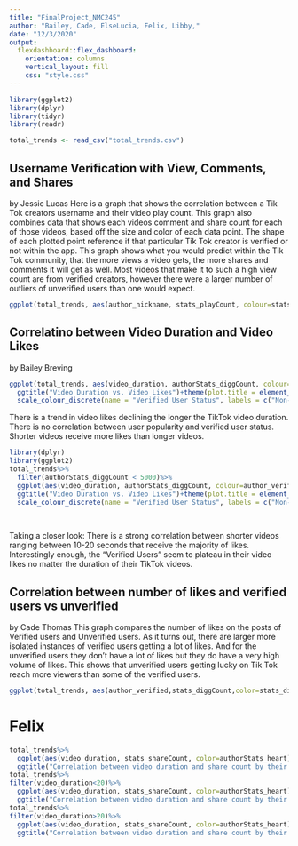 ```yaml
---
title: "FinalProject_NMC245"
author: "Bailey, Cade, ElseLucia, Felix, Libby,"
date: "12/3/2020"
output:
  flexdashboard::flex_dashboard:
    orientation: columns
    vertical_layout: fill
    css: "style.css"
---
```


```r
library(ggplot2)
library(dplyr)
library(tidyr)
library(readr)

total_trends <- read_csv("total_trends.csv")
```


## Username Verification with View, Comments, and Shares 

by Jessic Lucas
Here is a graph that shows the correlation between a Tik Tok creators username and their video play count. This graph also combines data that shows each videos comment and share count for each of those videos, based off the size and color of each data point. The shape of each plotted point reference if that particular Tik Tok creator is verified or not within the app. This graph shows what you would predict within the Tik Tok community, that the more views a video gets, the more shares and comments it will get as well. Most videos that make it to such a high view count are from verified creators, however there were a larger number of outliers of unverified users than one would expect. 

```r
ggplot(total_trends, aes(author_nickname, stats_playCount, colour=stats_shareCount, size=stats_commentCount, shape=author_verified))+geom_jitter()+xlab("Creator Nickname")+ylab("Video Play Count")+scale_colour_continuous(name="Share Count")+scale_size_continuous(name="Comment Count")+scale_shape_discrete(name="Author Verification")

```

## Correlatino between Video Duration and Video Likes

by Bailey Breving

```r
ggplot(total_trends, aes(video_duration, authorStats_diggCount, colour=author_verified))+geom_jitter()+xlab("Video Duration")+ylab("Video Likes")+
  ggtitle("Video Duration vs. Video Likes")+theme(plot.title = element_text(hjust = 0.5))+
  scale_colour_discrete(name = "Verified User Status", labels = c("Non-Verified", "Verified"))
```

There is a trend in video likes declining the longer the TikTok video duration. There is no correlation between user popularity and verified user status. Shorter videos receive more likes than longer videos.


```r
library(dplyr)
library(ggplot2)
total_trends%>%
  filter(authorStats_diggCount < 5000)%>%
  ggplot(aes(video_duration, authorStats_diggCount, colour=author_verified))+geom_jitter()+xlab("Video Duration")+ylab("Video Likes")+
  ggtitle("Video Duration vs. Video Likes")+theme(plot.title = element_text(hjust = 0.5))+
  scale_colour_discrete(name = "Verified User Status", labels = c("Non-Verified", "Verified"))
  
  
```

Taking a closer look: There is a strong correlation between shorter videos ranging between 10-20 seconds that receive the majority of likes. Interestingly enough, the “Verified Users” seem to plateau in their video likes no matter the duration of their TikTok videos. 

## Correlation between number of likes and verified users vs unverified

by Cade Thomas
This graph compares the number of likes on the posts of Verified users and Unverified users. As it turns out, there are larger more isolated instances of verified users getting a lot of likes. And for the unverified users they don't have a lot of likes but they do have a very high volume of likes. This shows that unverified users getting lucky on Tik Tok reach more viewers than some of the verified users.
```r
ggplot(total_trends, aes(author_verified,stats_diggCount,color=stats_diggCount)) + geom_jitter()+scale_colour_continuous(name = "# of Likes")+labs(title="Verified users and unverified users VS Likes", x="Author", y="Likes")
```

# Felix

```r
total_trends%>%
  ggplot(aes(video_duration, stats_shareCount, color=authorStats_heart))+geom_jitter()+
  ggtitle("Correlation between video duration and share count by their amount of likes")+xlab("Video duration")+ylab("Share count")+scale_colour_continuous(name = "Likes per video")
total_trends%>%
filter(video_duration<20)%>%
  ggplot(aes(video_duration, stats_shareCount, color=authorStats_heart))+geom_jitter()+
  ggtitle("Correlation between video duration and share count by their amount of likes <20")+xlab("Video duration")+ylab("Share count")+scale_colour_continuous(name = "Likes per video")
total_trends%>%
filter(video_duration>20)%>%
  ggplot(aes(video_duration, stats_shareCount, color=authorStats_heart))+geom_jitter()+
  ggtitle("Correlation between video duration and share count by their amount of likes >20")+xlab("Video duration")+ylab("Share count")+scale_colour_continuous(name = "Likes per video")

```

